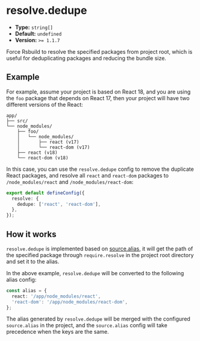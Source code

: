 # resolve.dedupe

- **Type:** `string[]`
- **Default:** `undefined`
- **Version:** `>= 1.1.7`

Force Rsbuild to resolve the specified packages from project root, which is useful for deduplicating packages and reducing the bundle size.

## Example

For example, assume your project is based on React 18, and you are using the `foo` package that depends on React 17, then your project will have two different versions of the React:

```
app/
├── src/
└── node_modules/
    ├── foo/
    │   └── node_modules/
    │       ├── react (v17)
    │       └── react-dom (v17)
    ├── react (v18)
    └── react-dom (v18)
```

In this case, you can use the `resolve.dedupe` config to remove the duplicate React packages, and resolve all `react` and `react-dom` packages to `/node_modules/react` and `/node_modules/react-dom`:

```ts title="rsbuild.config.ts"
export default defineConfig({
  resolve: {
    dedupe: ['react', 'react-dom'],
  },
});
```

## How it works

`resolve.dedupe` is implemented based on [source.alias](/config/source/alias), it will get the path of the specified package through `require.resolve` in the project root directory and set it to the alias.

In the above example, `resolve.dedupe` will be converted to the following alias config:

```ts
const alias = {
  react: '/app/node_modules/react',
  'react-dom': '/app/node_modules/react-dom',
};
```

The alias generated by `resolve.dedupe` will be merged with the configured `source.alias` in the project, and the `source.alias` config will take precedence when the keys are the same.

